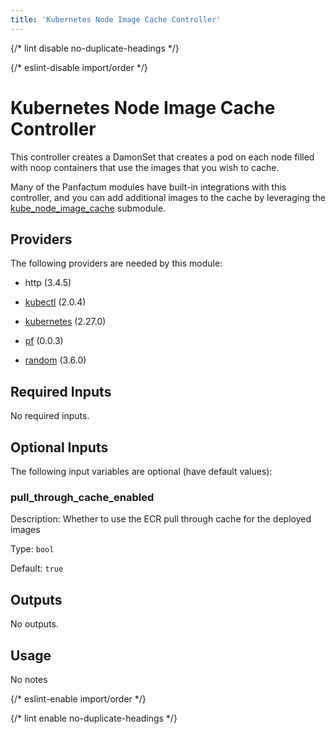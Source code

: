 ```yaml
---
title: 'Kubernetes Node Image Cache Controller'
---
```



{/* lint disable no-duplicate-headings */}

{/* eslint-disable import/order */}

<ModuleHeader
  name="kube_node_image_cache_controller"
  sourceHref="https://github.com/Panfactum/stack/tree/__PANFACTUM_VERSION_EDGE__/packages/infrastructure/kube_node_image_cache_controller"
  status="stable"
  type="direct"
/>

# Kubernetes Node Image Cache Controller

This controller creates a DamonSet that creates a pod on each node filled with noop containers that use the images
that you wish to cache.

Many of the Panfactum modules have built-in integrations with this controller, and you can add additional
images to the cache by leveraging the [kube_node_image_cache](/docs/edge/reference/infrastructure-modules/submodule/kubernetes/kube_node_image_cache) submodule.

## Providers

The following providers are needed by this module:

- http (3.4.5)

- [kubectl](https://registry.terraform.io/providers/alekc/kubectl/2.0.4/docs) (2.0.4)

- [kubernetes](https://registry.terraform.io/providers/hashicorp/kubernetes/2.27.0/docs) (2.27.0)

- [pf](https://registry.terraform.io/providers/panfactum/pf/0.0.3/docs) (0.0.3)

- [random](https://registry.terraform.io/providers/hashicorp/random/3.6.0/docs) (3.6.0)

## Required Inputs

No required inputs.

## Optional Inputs

The following input variables are optional (have default values):

### pull_through_cache_enabled

Description: Whether to use the ECR pull through cache for the deployed images

Type: `bool`

Default: `true`

## Outputs

No outputs.

## Usage

No notes

{/* eslint-enable import/order */}

{/* lint enable no-duplicate-headings */}
